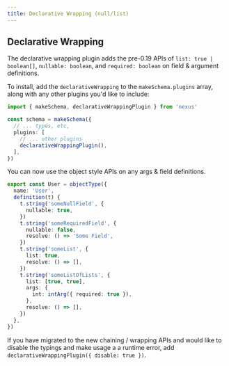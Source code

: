 ```yaml
---
title: Declarative Wrapping (null/list)
---
```


## Declarative Wrapping

The declarative wrapping plugin adds the pre-0.19 APIs of `list: true | boolean[]`, `nullable: boolean`, and `required: boolean`
on field & argument definitions.

To install, add the `declarativeWrapping` to the `makeSchema.plugins` array, along with any other plugins you'd like to include:

```ts
import { makeSchema, declarativeWrappingPlugin } from 'nexus'

const schema = makeSchema({
  // ... types, etc,
  plugins: [
    // ... other plugins
    declarativeWrappingPlugin(),
  ],
})
```

You can now use the object style APIs on any args & field definitions.

```ts
export const User = objectType({
  name: 'User',
  definition(t) {
    t.string('someNullField', {
      nullable: true,
    })
    t.string('someRequiredField', {
      nullable: false,
      resolve: () => 'Some Field',
    })
    t.string('someList', {
      list: true,
      resolve: () => [],
    })
    t.string('someListOfLists', {
      list: [true, true],
      args: {
        int: intArg({ required: true }),
      },
      resolve: () => [],
    })
  },
})
```

If you have migrated to the new chaining / wrapping APIs and would like to disable the typings and make usage a a runtime error, add `declarativeWrappingPlugin({ disable: true })`.
